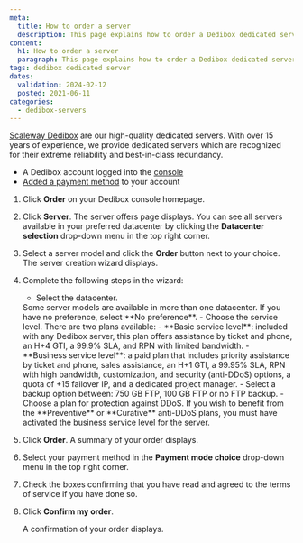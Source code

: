 ```yaml
---
meta:
  title: How to order a server
  description: This page explains how to order a Dedibox dedicated server
content:
  h1: How to order a server
  paragraph: This page explains how to order a Dedibox dedicated server
tags: dedibox dedicated server 
dates:
  validation: 2024-02-12
  posted: 2021-06-11
categories:
  - dedibox-servers
---
```


[Scaleway Dedibox](https://www.scaleway.com/en/dedibox/) are our high-quality dedicated servers. With over 15 years of experience, we provide dedicated servers which are recognized for their extreme reliability and best-in-class redundancy.

<Macro id="requirements" />

- A Dedibox account logged into the [console](https://console.online.net/)
- [Added a payment method](/dedibox-console/account/how-to/add-payment-method) to your account

1. Click **Order** on your Dedibox console homepage.
2. Click **Server**. The server offers page displays.
    <Message type="note">
      You can see all servers available in your preferred datacenter by clicking the **Datacenter selection** drop-down menu in the top right corner.
    </Message>
3. Select a server model and click the **Order** button next to your choice. The server creation wizard displays.
4. Complete the following steps in the wizard:
    - Select the datacenter.
    <Message type="tip">
      Some server models are available in more than one datacenter. If you have no preference, select **No preference**.
    </Message>
    - Choose the service level. There are two plans available:
      - **Basic service level**: included with any Dedibox server, this plan offers assistance by ticket and phone, an H+4 GTI, a 99.9% SLA, and RPN with limited bandwidth.
      - **Business service level**: a paid plan that includes priority assistance by ticket and phone, sales assistance, an H+1 GTI, a 99.95% SLA, RPN with high bandwidth, customization, and security (anti-DDoS) options, a quota of +15 failover IP, and a dedicated project manager.
    - Select a backup option between: 750 GB FTP, 100 GB FTP or no FTP backup.
    - Choose a plan for protection against DDoS.
    <Message type="note">
      If you wish to benefit from the **Preventive** or **Curative** anti-DDoS plans, you must have activated the business service level for the server.
    </Message>  
5. Click **Order**. A summary of your order displays.
6. Select your payment method in the **Payment mode choice** drop-down menu in the top right corner.
7. Check the boxes confirming that you have read and agreed to the terms of service if you have done so.
8. Click **Confirm my order**.

    A confirmation of your order displays.


